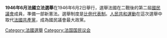 '''1946年6月法國立法選舉'''在1946年6月2日舉行，選舉法國在二戰後的第二屆[[國民議會_(法國)|國民議會]]成員，準備一部新憲法。選舉制度是[[比例代表制|比例代表制]]。[[人民共和運動|人民共和運動]]在這次選舉中取代[[法國共產黨|法國共產黨]]，成為國民議會最大政黨。
{{法國選舉}}
[[Category:法國選舉|Category:法國選舉]]
[[Category:法国国民议会|Category:法国国民议会]]